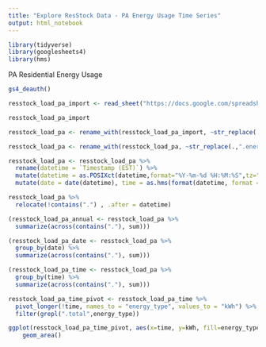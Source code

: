 ```yaml
---
title: "Explore ResStock Data - PA Energy Usage Time Series"
output: html_notebook
---
```



```r
library(tidyverse)
library(googlesheets4)
library(hms)
```


PA Residential Energy Usage
```r
gs4_deauth()

resstock_load_pa_import <- read_sheet("https://docs.google.com/spreadsheets/d/1A0ISfO6WWJzth-ttnGW6Yqfo32J1E6tl7xc_qj-oHuY/edit?usp=sharing")

resstock_load_pa_import 
```

```r

resstock_load_pa <- rename_with(resstock_load_pa_import, ~str_replace(.,"^baseline.out.",""), starts_with("baseline.out."))

resstock_load_pa <- rename_with(resstock_load_pa, ~str_replace(.,".energy_consumption.kwh",""), ends_with(".energy_consumption.kwh"))

resstock_load_pa <- resstock_load_pa %>% 
  rename(datetime = `Timestamp (EST)`) %>% 
  mutate(datetime = as.POSIXct(datetime,format="%Y-%m-%d %H:%M:%S",tz="America/New_York")) %>% 
  mutate(date = date(datetime), time = as.hms(format(datetime, format = "%H:%M:%S")), month = month(datetime, label=TRUE), year = year(datetime), day = day(datetime))

resstock_load_pa %>% 
  relocate(!contains(".") , .after = datetime)

```

```r

(resstock_load_pa_annual <- resstock_load_pa %>% 
  summarize(across(contains("."), sum)))

(resstock_load_pa_date <- resstock_load_pa %>% 
  group_by(date) %>% 
  summarize(across(contains("."), sum)))

(resstock_load_pa_time <- resstock_load_pa %>% 
  group_by(time) %>% 
  summarize(across(contains("."), sum)))

```


```r

resstock_load_pa_time_pivot <- resstock_load_pa_time %>% 
  pivot_longer(!time, names_to = "energy_type", values_to = "kWh") %>% 
  filter(grepl(".total",energy_type))

ggplot(resstock_load_pa_time_pivot, aes(x=time, y=kWh, fill=energy_type)) + 
    geom_area()

```

```r

```



